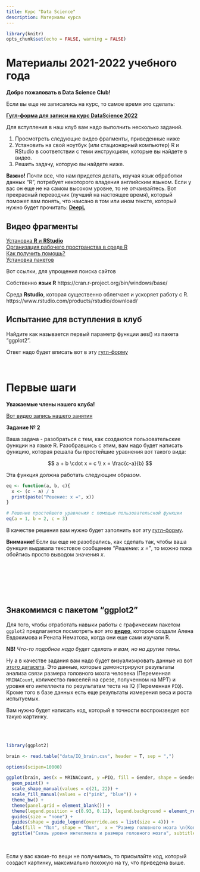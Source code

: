 ```yaml
---
title: Курс "Data Science"
description: Материалы курса 
---
```

 

```r
library(knitr)
opts_chunk$set(echo = FALSE, warning = FALSE)
```





# **Материалы 2021-2022 учебного года** 

**Добро пожаловать в Data Science Club!**

Если вы еще не записались на курс, то самое время это сделать:

[**Гугл-форма для записи на курс DataScience 2022**](https://docs.google.com/forms/d/e/1FAIpQLSeS9yoSjXL3H8Z5EOT_0YuESky5a4ol79r0wqrEPVpql2Otsg/viewform?usp=sf_link)

Для вступления в наш клуб вам надо выполнить несколько заданий.

1. Просмотреть следующие видео фрагменты, приведенные ниже
2. Установить на свой ноутбук (или стационарный компьютер) R и RStudio в соответствии с теми инструкциям, которые вы найдете в видео.
3. Решить задачу, которую вы найдете ниже.

**Важно!** Почти все, что нам придется делать, изучая язык обработки данных "R", потребует некоторого владения английским языком. Если у вас он еще не на самом высоком уровне, то не отчаивайтесь. Вот прекрасный переводчик (лучший на настоящее время), который поможет вам понять, что наисано в том или ином тексте, который нужно будет прочитать: 
[**DeepL**](https://www.deepl.com/ru/translator)

## Видео фрагменты
[Установка **R** и **RStudio**](https://www.coursera.org/lecture/znakomstvo-r-bazovaya-statistika/ustanovka-i-nastroika-r-i-rstudio-mfcyD?utm_source=link&utm_medium=in_course_lecture&utm_content=page_share&utm_campaign=overlay_button)     
[Организация рабочего пространства  в среде R](https://www.coursera.org/lecture/znakomstvo-r-bazovaya-statistika/orghanizatsiia-rabochiegho-prostranstva-MX8Ut?utm_source=link&utm_medium=in_course_lecture&utm_content=page_share&utm_campaign=overlay_button)      
[Как получить помощь?](https://www.coursera.org/lecture/znakomstvo-r-bazovaya-statistika/kak-poluchit-pomoshch-Pi5Ho?utm_source=link&utm_medium=in_course_lecture&utm_content=page_share&utm_campaign=overlay_button)       
[Установка пакетов](https://www.coursera.org/lecture/znakomstvo-r-bazovaya-statistika/ustanovka-pakietov-dumb5?utm_source=link&utm_medium=in_course_lecture&utm_content=page_share&utm_campaign=overlay_button)       


Вот ссылки, для упрощения поиска сайтов 

Собственно **язык R** https://cran.r-project.org/bin/windows/base/

Среда **Rstudio**, которая существенно облегчает и ускоряет работу с R. https://www.rstudio.com/products/rstudio/download/



## Испытание для вступления в клуб

Найдите как называется первый параметр функции aes() из пакета "ggplot2".

Ответ надо будет вписать вот в эту [гугл-форму](https://docs.google.com/forms/d/e/1FAIpQLSfYkVDl34C5pSJGHY4fBLH0PLosb7gu2CAr7TdF_X3IeXH7GQ/viewform?usp=sf_link)



<br>


# Первые шаги

**Уважаемые члены нашего клуба!**

[Вот видео запись нашего занятия](https://drive.google.com/file/d/18IcSk9jCWMhr6fkGFjpsEucxYR9bGsel/view?usp=sharing)

**Задание № 2**

Ваша задача - разобраться с тем, как создаются пользовательские функции на языке R. Разобравшись с этим, вам надо будет написать функцию, которая решала бы простейшие уравнения вот такого вида:

$$
a + b \cdot x = c \\
x = \frac{c-a}{b}
$$


Эта функция должна работать следующим образом.

```r
eq <- function(a, b, c){
  x <- (c - a) / b
  print(paste("Решение: x =", x))
}
```

```r
# Решение простейшего уравнения с помощью пользовательской функции
eq(a = 1, b = 2, c = 3)
```

В качестве решения вам нужно будет заполнить вот эту [гугл-форму](https://docs.google.com/forms/d/e/1FAIpQLSefNpWj1p_atOIvEVsgEZ_98aSGxejPDYNzicDnN1j1mquELw/viewform?usp=sf_link).

**Внимание!** Если вы еще не разобрались, как сделать так, чтобы ваша функция выдавала текстовое сообщение *"Решение: x ="*, то можно пока обойтись просто выводом значения $x$.





<br>
<br>
<br>
<br>
<br>


## Знакомимся с пакетом "ggplot2"

Для того, чтобы отработать навыки работы с графическим пакетом `ggplot2` предлагается посмотреть вот это [**видео**](https://youtu.be/wVA7N9nNZqE), которое создали Алена Евдокимова и Рената Нематова, когда они еще сами изучали R. 

**NB!** *Что-то подобное надо будет сделать и вам, но на другие темы.*

Ну а в качестве задания вам надо будет визуализировать данные из вот [этого датасета](data/IQ_brain.csv). Это данные, которые демонстрируют результаты анализа связи размера головного мозга человека (Переменная `MRINACount`, количество пикселей на срезе, полученном на МРТ) и уровня его интеллекта по результатам теста на IQ (Переменная `PIQ`). Кроме того в базе данных есть еще результаты измерения веса и роста испытуемых.

Вам нужно будет написать код, который в точности воспроизведет вот такую картинку.

<br>
<br>

```r
library(ggplot2)

brain <- read.table("data/IQ_brain.csv", header = T, sep = ",")

options(scipen=10000)

ggplot(brain, aes(x = MRINACount, y =PIQ, fill = Gender, shape = Gender, size = Weight)) + 
  geom_point() +
  scale_shape_manual(values = c(21, 22)) + 
  scale_fill_manual(values = c("pink", "blue")) +
  theme_bw() +
  theme(panel.grid = element_blank()) +
  theme(legend.position = c(0.93, 0.12), legend.background = element_rect(fill="green", color = "black"), legend.key = element_blank()) + 
  guides(size = "none") + 
  guides(shape = guide_legend(override.aes = list(size = 4))) +
  labs(fill = "Пол", shape = "Пол",  x = "Размер головного мозга \n(Количество пикселей)", y = "Уровень интеллекта \n(IQ - тест)") + 
  ggtitle("Связь уровня интеллекта и размера головного мозга", subtitle = "размер точек пропорционален весу") 


```

<br>

Если у вас какие-то вещи не получились, то присылайте код, который создаст картинку, максимально похожую на ту, что приведена выше.





<!-- # **Материалы 2020-2021 учебного года**  -->

<!-- ## **Часть 1.** Первые шаги  -->

<!-- Надо будет установить себе на компьютер две программы: -->

<!-- 1. Собственно **язык R** https://cran.r-project.org/bin/windows/base/ -->
<!-- 2. Среду **Rstudio**, которая существенно облегчает и ускоряет работу с R. https://www.rstudio.com/products/rstudio/download/ -->

<!-- После того, как это сделали, откройте RStudio и попытайтесь разобраться тем, как это работает самостоятельно. Для этого используте вот эту [презентацию](https://varmara.github.io/linmodr/01_intro_to_r.html) -->


<!-- **Задание №1** -->

<!-- Если вы в этом разобрались с тем, как это работает, то установите себе пакет ggplot2. Попробуйте самостоятельно поработать с ним. Для этого вы можете воспользоваться простой [презентацией, подготовленной Аленой и Ренатой](https://drive.google.com/file/d/1Qu04vLwldakmHmOEwOzBOKvohrj3J0U5/view?usp=sharing). -->
<!-- Нарисуйте самостоятельно какой-нибудь график. -->


<!-- **Задание №2** -->


<!-- Если вы вы этом разобрались, то вы сможете выполнить следующее задание. Посмотрите [видео фрагмент с рассказом о том, что такое Rmarkdown](https://drive.google.com/file/d/1CCwBc_rlF77W1R_-0tCWVFY4TsX6fTG6/view?usp=sharing).  -->

<!-- *NB! Там в конце косяк из-за того, что программа видеозахвата экрана понимает под экраном только то, с чего она начала работать. Увы, это не обойти. Так что пытайтесь сами. Жду ваших ответов до 23:59 понедельника 19 октября.*    -->


<!-- - [Файл для скачивания]("data/Chemtred 2019.xlsx") -->






<!-- ## **Часть 2.** Создаем сложный html-документ  -->

<!-- - [файл, который мы будем создавать](data/Сложный файл.html)  -->

<!-- - [Данные файл 1](data/Astfood_Length.csv) -->
<!-- - [Данные файл 2](data/Astfood_2019.csv) -->
<!-- - [Данные файл 3](data/Astfood_Asterias_2019.csv) -->


<!-- **Задание №1.** -->

<!-- Просмотрите [это видео](https://drive.google.com/file/d/10iAsdgHHtOssLAvUVCwPDajsz69QqjLe/view?usp=sharing), в нем вы найдете историю про то, как можно создать довольно сложный html-документ с использованием языка R-markdown. Поскольку это мы уже проделывали при очной встрече, то все, что вы увидите в этом видео - это будет повторение. На всякий случай вот [тот RMD-файл, который получился в данном видео](data/My_html.Rmd).   -->


<!-- <br> -->

<!-- **Задание №2.** -->

<!-- Вам нужно будет создать такой rmd-файл, который после его нитриния произвел бы на свет [вот такой html-документ](data/Eiler.html). -->


<!-- <br> -->

<!-- ## **Часть 3.** Создаем презентацию в формате html-документа   -->

<!-- **Задание №3.** -->

<!-- Вам нужно будет создать вот такой [html-документ](data/Khaitov_presentation_dept_Hydrobiology_simplified.html), пользуясь материалами, которые нахрдятся в файле[ "Constructor.zip"](data/Constructor.zip) -->


<!-- <br> -->
<!-- <br> -->




<!-- ## **Часть 3.** Включаем в html-документ библиографические ссылки -->
<!-- Работа с библиографией - самая сложная с технической точки зрения часть работы. Для того, чтобы она не превращалась в ад следует освоить современные методы работы с библиографией. Если вы не были на нашем занятии, то ознакомьтесь вот с этим [видео](https://drive.google.com/file/d/1ZlA8y4rse5lwHyVhCJ5yYHkUtTpuT17s/view?usp=sharing). -->

<!-- **Задание № 1** -->
<!-- Найдите с помощью ресурса [Google Scholar](https://scholar.google.ru/) десять источников, которые имеют отношение к вашей работе. Далее создайте файл, в котором будут находиться описания ваших источников в формате BibTeX (про то, как это делать, смотрите видео, указанное выше). Это файл нам понадобится для нашей следующей встречи.   -->

<!-- <br> -->
<!-- <br> -->
<!-- <br> -->
<!-- <br> -->
<!-- <br> -->
<!-- <br> -->


<!-- # **Материалы предыдущего учебного года**  -->

<!-- ## **Часть 1.** Первые шаги  -->

<!-- ## Что надо сделать в первую очередь -->

<!-- Поскольку все находятся на разных уровнях своего онтогенеза, то тем, кто вообще еще ничего не знает, предлагается пройти курс молодого бойца, освоив материалы следующей презентации. Бойцам менее молодым тоже рекомендуется просмотреть материалы этой презентации. -->

<!-- https://varmara.github.io/linmodr/01_intro_to_r.html -->

<!-- Перед тем, как ее проходить надо будет установить себе на компьютер две программы: -->

<!-- 1. Собственно **язык R** https://cran.r-project.org/bin/windows/base/ -->
<!-- 2. Среду **Rstudio**, которая существенно облегчает и ускоряет работу с R. https://www.rstudio.com/products/rstudio/download/ -->



<!-- ## **Часть 2.** Учимся работать с простейшими кодами -->
<!-- Ниже вы найдете код, который мы написали в предыдущем занятии.  -->

<!-- Теперь мы знаем как присваивать значения переменным, как написать пользовательскую функцию, что такое векторы и как проводится обращение к элементам векторов. -->

<!-- [Вот код](Data_science/My_firs_steps/my_first_script.R) -->

<!-- **Домашнее задание** -->

<!-- Часть 1. Мы решили, что команда R_азруштелей легенд в этом году займется выяснением зависят ли оценки учащихся от погодных условий. Поэтому, используя данные электронных дневников как можно большего количества своих одноклассников (за прошлые года и можно за этот год) создайте базу данных, которая включала бы следующие поля: Дата, предмет, оценка, класс, Имя ученика (можно номер вместо учеников номера). Чем больше людей будет отраженно в базе, тем надежнее будут выводы. Свои базы данных в экселевском формате присылайте мне по почте до вечера вторника 12 февраля.  -->

<!-- Часть 2. Поставьте себе следующие пакеты. MASS, ggplot2, car, ISwR, dplyr. Про то как ставить пакеты разберитесь самостоятельно. -->

<!-- # **Часть 3.** Визуализация данных -->

<!-- Вот код который мы породили на занятии -->

<!-- [Вот код](Data_science/My_firs_steps/my_first_script.R) -->


<!-- **Домашнее задание** -->
<!-- 1. Доработать код так, чтобы он цветом отражал вес матери от желтого (минимум) до красного (максимум).    -->
<!-- 2. Убрать легенду с графика совсем.    -->
<!-- 4. Марина добивает базу по оценкам.    -->
<!-- 5. Все остальные ищут данные по метеоусловиям за сентябрь-декабрь 2018 (совет: загляниет на rp5). На основе этих данных создаете базу данных по погодным условиям.    -->


<!-- ## **Часть 4.** Визуализация данных с простейшей статистической обработкой  -->

<!-- Марина молодец! Она добила базу данных для нашего проекта Rазрушителей легенд. Скачайте файл. Дорабатывать будем вместе.  -->

<!-- [Вот файл](Data_science/My_firs_steps/data/credits.xlsx) -->


<!-- **Домашнее задание от 6.03.2019** -->
<!-- Используя данные из базы данных по оценкам, которая находится в [этом файле](Data_science/My_firs_steps/data/credits.xlsx), нужно будет создать два файла в формате CSV. Первый файл с оценкам за сентябрь, второй -- с оценками за октябрь. В коде, который мы создали лежит пример визуализации оценок за сентябрь с помощью бокс-плотов. Нужно будет построить похожий график, но так, чтобы данные за сентябрь и за октябрь находились на одном рисунке на двух разных фасетках. [Вот код который мы написали](Data_science/My_firs_steps/my_first_script.R). -->


<!-- ## **Часть 5.** Учимся манипулировать данными  -->

<!-- Будем изучать методы фильтрации и соединения разнородных данных. -->

<!-- Для работы надо будет скачать данные по гендерной принадлежности изчаемой группы учеников. -->

<!-- [Вот эти данные](Data_science/My_firs_steps/data/gender.csv). -->

<!-- Кроме того, я сам за вас (вот нехорошие...) скачал данные по погоде в СПб за интересующий нас срок. -->


<!-- [Вот эти данные](Data_science/My_firs_steps/data/weather.xls). -->


<!-- # **Часть 6.** Учимся оценивать параметры генеральной совокупности по выборкам -->

<!-- [Вот код который мы написали на прошлом занятии](Data_science/My_firs_steps/my_first_script.R). -->

<!-- Теперь мы знаем, что если величина в генеральной совокупности подчиняется нормальному распределению, то есть только два параметра, которые надо знать, чтобы понять все про эту генеральную совокупность: среднее значение и дисперсия. Но они нам неизвестны и мы используем выборки небольшого объема для их оценки.  -->
<!-- По выборке мы вычислем: -->
<!-- - Среднее выборочное. -->
<!-- - Стандартное отклонение. -->
<!-- - Стандартную ошибку среднего.  -->

<!-- Для того, чтобы пощупать своими руками то, что эти выборочные показатели означают, вам предлагается решить следующую задачку. -->

<!-- ### Домашнее задание на среду -->

<!-- Как известно, созданием разумных существ в Средиземье занимались все, кому не лень. Да и сама по себе эволюция там за четыре эпохи как-никак шла... Короче, решил Эру Илуватар наконец разобраться сколько всего рас обитает в некогда созданной им Арде. И заслал он своего верного майар Пенальда Серобуромалинового в Средиземье и велел ему разобраться в вопросе и предоставить технический отчет. Долго бродил Пенальд по просторам континента и у всех существ, с которыми он имел дело, он измерял их рост и длину ушей. Все это он добросовестно свел в [csv-файл](Data_science/My_firs_steps/data/arda.csv). Помогите Пенальду ответить на следующие вопросы: -->
<!-- 1.Сколько всего рас обтитает в Средиземье. -->
<!-- 2.Какие именно значения параметров имели ввиду создатели тех или иных рас, когда творили свих питомцев.     -->



